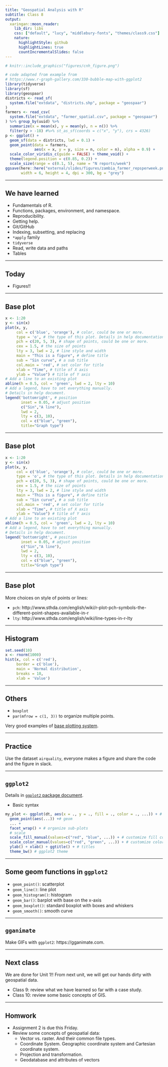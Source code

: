 ```yaml
---
title: "Geospatial Analysis with R"
subtitle: Class 8
output:
  xaringan::moon_reader:
    lib_dir: libs
    css: ["default", "lucy", "middlebury-fonts", "themes/class9.css"]
    nature:
      highlightStyle: github
      highlightLines: true
      countIncrementalSlides: false
---
```


```r
# knitr::include_graphics("figures/cnh_figure.png")
```

```r
# code adapted from example from 
# https://www.r-graph-gallery.com/330-bubble-map-with-ggplot2
library(tidyverse)
library(sf)
library(geospaar)
districts <- read_sf(
  system.file("extdata", "districts.shp", package = "geospaar")
)
farmers <- read_csv(
  system.file("extdata", "farmer_spatial.csv", package = "geospaar")
) %>% group_by(uuid) %>% 
  summarize(x = mean(x), y = mean(y), n = n()) %>%
  filter(y > -18) #%>% st_as_sf(coords = c("x", "y"), crs = 4326)
p <- ggplot() + 
  geom_sf(data = districts, lwd = 0.1) + 
  geom_point(data = farmers, 
             aes(x = x, y = y, size = n, color = n), alpha = 0.9) +
  scale_color_viridis_c(guide = FALSE) + theme_void() + 
  theme(legend.position = c(0.85, 0.2)) +
  scale_size(range = c(0.1, 5), name = "N reports/week")
ggsave(here::here("external/slides/figures/zambia_farmer_repsperweek.png"), 
       width = 6, height = 4, dpi = 300, bg = "grey")
```

---

## We have learned

- Fundamentals of R.
- Functions, packages, environment, and namespace.
- Reproducibility.
- Getting help.
- Git/GitHub
- Indexing, subsetting, and replacing
- `*apply` family
- `tidyverse`
- Read, write data and paths
- Tables

---

## Today

- Figures!!

---

## Base plot

```r
x <- 1:20
y <- sin(x)
plot(x, y,
     col = c('blue', 'orange'), # color, could be one or more.
     type = 'o', # the type of this plot. Details in help documentation. 
     pch = c(20, 5, 3), # shape of points, could be one or more.
     cex = 1.5, # the size of points
     lty = 3, lwd = 2, # line style and width
     main = "This is a figure", # define title
     sub = "Sin curve", # a sub title
     col.main = 'red', # set color for title
     xlab = "Time", # title of X axis
     ylab = "Value") # title of Y axis
# Add a line to an existing plot
abline(h = 0.5, col = 'green', lwd = 2, lty = 10) 
# Add a legend, have to set everything manually.
# Details in help document.
legend('bottomright', # position
       inset = 0.05, # adjust position
       c("Sin","A line"), 
       lwd = 2,
       lty = c(3, 10),
       col = c("blue", "green"),
       title="Graph type")
```

---

## Base plot

```r
x <- 1:20
y <- sin(x)
plot(x, y,
     col = c('blue', 'orange'), # color, could be one or more.
     type = 'o', # the type of this plot. Details in help documentation. 
     pch = c(20, 5, 3), # shape of points, could be one or more.
     cex = 1.5, # the size of points
     lty = 3, lwd = 2, # line style and width
     main = "This is a figure", # define title
     sub = "Sin curve", # a sub title
     col.main = 'red', # set color for title
     xlab = "Time", # title of X axis
     ylab = "Value") # title of Y axis
# Add a line to an existing plot
abline(h = 0.5, col = 'green', lwd = 2, lty = 10) 
# Add a legend, have to set everything manually.
# Details in help document.
legend('bottomright', # position
       inset = 0.05, # adjust position
       c("Sin","A line"), 
       lwd = 2,
       lty = c(3, 10),
       col = c("blue", "green"),
       title="Graph type")
```

---

## Base plot

More choices on style of points or lines:

- `pch`: http://www.sthda.com/english/wiki/r-plot-pch-symbols-the-different-point-shapes-available-in-r
- `lty`: http://www.sthda.com/english/wiki/line-types-in-r-lty

---

## Histogram
```r
set.seed(10)
x <- rnorm(1000)
hist(x, col = c('red'), 
     border = c('blue'),
     main = 'Normal distribution',
     breaks = 10,
     xlab = 'Value')
```

---

## Others

- `boxplot`
- `par(mfrow = c(1, 3))` to organize multiple points.

Very good examples of [base plotting system](https://rstudio-pubs-static.s3.amazonaws.com/84527_6b8334fd3d9348579681b24d156e7e9d.html).

---

## Practice

Use the dataset `airquality`, everyone makes a figure and share the code and the figure in slack.

---

## `ggplot2`

Details in [`ggplot2` package document](https://ggplot2.tidyverse.org/reference/index.html).

- Basic syntax

```r
my_plot <- ggplot(dt, aes(x = ., y = ., fill = ., color = ., ...)) + # Data
  geom_point(aes(...)) +# geom
  ... +
  facet_wrap() + # organize sub-plots
  # scale
  scale_fill_manual(values=c("red", "blue", ...)) + # customize fill color
  scale_color_manual(values=c("red", "green", ...)) + # customize color
  ylab() + xlab() + ggtitle() + # titles
  theme_bw() # ggplot2 theme
```

---

## Some geom functions in `ggplot2`

- `geom_point()`: scatterplot
- `geom_line()`: line plot
- `geom_histogram()`: histogram
- `geom_bar()`: barplot with base on the x-axis
- `geom_boxplot()`: standard boxplot with boxes and whiskers
- `geom_smooth()`: smooth curve

---

## `gganimate`

Make GIFs with `ggplot2`: https://gganimate.com.

---

## Next class

We are done for Unit 1!! From next unit, we will get our hands dirty with geospatial data.

- Class 9: review what we have learned so far with a case study.
- Class 10: review some basic concepts of GIS.

---

## Homwork

- Assignment 2 is due this Friday.
- Review some concepts of geospatial data:
  - Vector vs. raster. And their common file types.
  - Coordinate System. Geographic coordinate system and Cartesian coordinate system.
  - Projection and transformation.
  - Geodatabase and attributes of vectors
